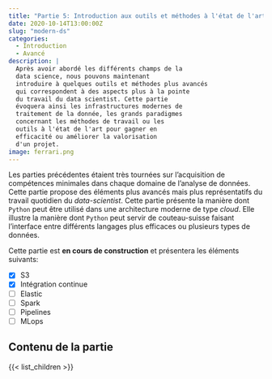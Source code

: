```yaml
---
title: "Partie 5: Introduction aux outils et méthodes à l'état de l'art"
date: 2020-10-14T13:00:00Z
slug: "modern-ds"
categories:
  - Introduction
  - Avancé
description: |
  Après avoir abordé les différents champs de la 
  data science, nous pouvons maintenant
  introduire à quelques outils et méthodes plus avancés
  qui correspondent à des aspects plus à la pointe
  du travail du data scientist. Cette partie 
  évoquera ainsi les infrastructures modernes de 
  traitement de la donnée, les grands paradigmes
  concernant les méthodes de travail ou les
  outils à l'état de l'art pour gagner en 
  efficacité ou améliorer la valorisation
  d'un projet.
image: ferrari.png
---
```


Les parties précédentes étaient très tournées sur l'acquisition
de compétences minimales dans chaque domaine de l'analyse de données.
Cette partie propose des éléments plus avancés mais plus représentatifs
du travail quotidien du _data-scientist_. Cette partie 
présente la manière dont `Python` peut être utilisé dans une architecture
moderne de type _cloud_. Elle illustre la manière dont `Python` peut
servir de couteau-suisse faisant l'interface entre différents
langages plus efficaces ou plusieurs types de données. 

Cette partie est __en cours de construction__ et présentera les 
éléments suivants:

- [X] S3
- [X] Intégration continue
- [ ] Elastic
- [ ] Spark
- [ ] Pipelines
- [ ] MLops

## Contenu de la partie

{{< list_children >}}